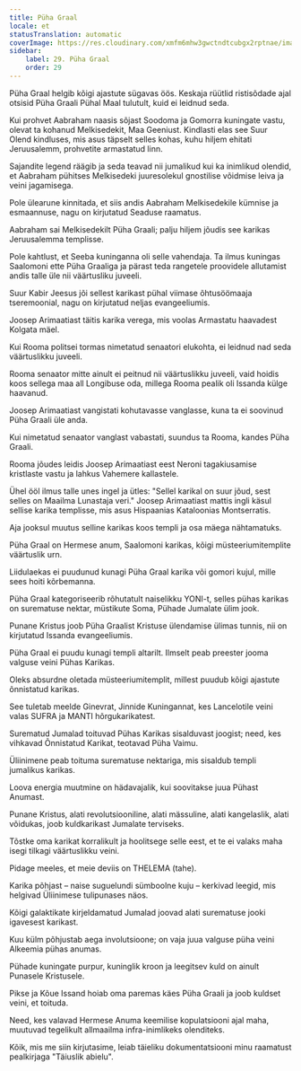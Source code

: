 ```yaml
---
title: Püha Graal
locale: et
statusTranslation: automatic
coverImage: https://res.cloudinary.com/xmfm6mhw3gwctndtcubgx2rptnae/image/upload/v1741354419/small_cover_la_gran_rebelion_28716e29d2.webp
sidebar:
    label: 29. Püha Graal
    order: 29
---
```

Püha Graal helgib kõigi ajastute sügavas öös. Keskaja rüütlid ristisõdade ajal otsisid Püha Graali Pühal Maal tulutult, kuid ei leidnud seda.

Kui prohvet Aabraham naasis sõjast Soodoma ja Gomorra kuningate vastu, olevat ta kohanud Melkisedekit, Maa Geeniust. Kindlasti elas see Suur Olend kindluses, mis asus täpselt selles kohas, kuhu hiljem ehitati Jeruusalemm, prohvetite armastatud linn.

Sajandite legend räägib ja seda teavad nii jumalikud kui ka inimlikud olendid, et Aabraham pühitses Melkisedeki juuresolekul gnostilise võidmise leiva ja veini jagamisega.

Pole ülearune kinnitada, et siis andis Aabraham Melkisedekile kümnise ja esmaannuse, nagu on kirjutatud Seaduse raamatus.

Aabraham sai Melkisedekilt Püha Graali; palju hiljem jõudis see karikas Jeruusalemma templisse.

Pole kahtlust, et Seeba kuninganna oli selle vahendaja. Ta ilmus kuningas Saalomoni ette Püha Graaliga ja pärast teda rangetele proovidele allutamist andis talle üle nii väärtusliku juveeli.

Suur Kabir Jeesus jõi sellest karikast pühal viimase õhtusöömaaja tseremoonial, nagu on kirjutatud neljas evangeeliumis.

Joosep Arimaatiast täitis karika verega, mis voolas Armastatu haavadest Kolgata mäel.

Kui Rooma politsei tormas nimetatud senaatori elukohta, ei leidnud nad seda väärtuslikku juveeli.

Rooma senaator mitte ainult ei peitnud nii väärtuslikku juveeli, vaid hoidis koos sellega maa all Longibuse oda, millega Rooma pealik oli Issanda külge haavanud.

Joosep Arimaatiast vangistati kohutavasse vanglasse, kuna ta ei soovinud Püha Graali üle anda.

Kui nimetatud senaator vanglast vabastati, suundus ta Rooma, kandes Püha Graali.

Rooma jõudes leidis Joosep Arimaatiast eest Neroni tagakiusamise kristlaste vastu ja lahkus Vahemere kallastele.

Ühel ööl ilmus talle unes ingel ja ütles: "Sellel karikal on suur jõud, sest selles on Maailma Lunastaja veri." Joosep Arimaatiast mattis ingli käsul sellise karika templisse, mis asus Hispaanias Kataloonias Montserratis.

Aja jooksul muutus selline karikas koos templi ja osa mäega nähtamatuks.

Püha Graal on Hermese anum, Saalomoni karikas, kõigi müsteeriumitemplite väärtuslik urn.

Liidulaekas ei puudunud kunagi Püha Graal karika või gomori kujul, mille sees hoiti kõrbemanna.

Püha Graal kategoriseerib rõhutatult naiselikku YONI-t, selles pühas karikas on surematuse nektar, müstikute Soma, Pühade Jumalate ülim jook.

Punane Kristus joob Püha Graalist Kristuse ülendamise ülimas tunnis, nii on kirjutatud Issanda evangeeliumis.

Püha Graal ei puudu kunagi templi altarilt. Ilmselt peab preester jooma valguse veini Pühas Karikas.

Oleks absurdne oletada müsteeriumitemplit, millest puudub kõigi ajastute õnnistatud karikas.

See tuletab meelde Ginevrat, Jinnide Kuningannat, kes Lancelotile veini valas SUFRA ja MANTI hõrgukarikatest.

Surematud Jumalad toituvad Pühas Karikas sisalduvast joogist; need, kes vihkavad Õnnistatud Karikat, teotavad Püha Vaimu.

Üliinimene peab toituma surematuse nektariga, mis sisaldub templi jumalikus karikas.

Loova energia muutmine on hädavajalik, kui soovitakse juua Pühast Anumast.

Punane Kristus, alati revolutsiooniline, alati mässuline, alati kangelaslik, alati võidukas, joob kuldkarikast Jumalate terviseks.

Tõstke oma karikat korralikult ja hoolitsege selle eest, et te ei valaks maha isegi tilkagi väärtuslikku veini.

Pidage meeles, et meie deviis on THELEMA (tahe).

Karika põhjast – naise suguelundi sümboolne kuju – kerkivad leegid, mis helgivad Üliinimese tulipunases näos.

Kõigi galaktikate kirjeldamatud Jumalad joovad alati surematuse jooki igavesest karikast.

Kuu külm põhjustab aega involutsioone; on vaja juua valguse püha veini Alkeemia pühas anumas.

Pühade kuningate purpur, kuninglik kroon ja leegitsev kuld on ainult Punasele Kristusele.

Pikse ja Kõue Issand hoiab oma paremas käes Püha Graali ja joob kuldset veini, et toituda.

Need, kes valavad Hermese Anuma keemilise kopulatsiooni ajal maha, muutuvad tegelikult allmaailma infra-inimlikeks olenditeks.

Kõik, mis me siin kirjutasime, leiab täieliku dokumentatsiooni minu raamatust pealkirjaga "Täiuslik abielu".

